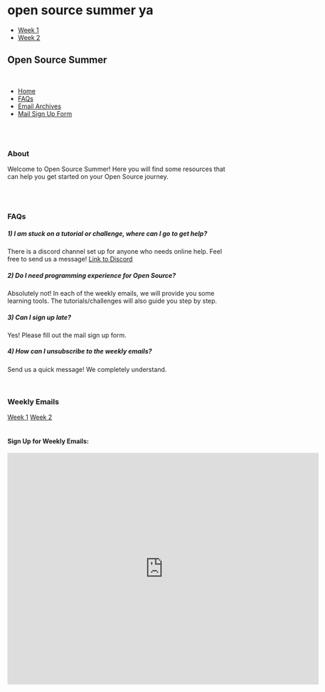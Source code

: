 # open source summer ya

- [Week 1](./emails/week1)
- [Week 2](./emails/week2)


<div class="container mt-3">
  <h2>Open Source Summer</h2>
  <br/>
  <ul class="nav nav-tabs">
    <li class="nav-item">
      <a class="nav-link active" href="#home">Home</a>
    </li>
    <li class="nav-item">
      <a class="nav-link" href="#FAQs">FAQs</a>
    </li>
    <li class="nav-item">
      <a class="nav-link" href="#archives">Email Archives</a>
    </li>
    <li class="nav-item">
      <a class="nav-link" href="#form">Mail Sign Up Form</a>
    </li>
  </ul>

  <div class="tab-content">
    <div id="home" class="container tab-pane active"><br/>
      <br />
      <h3>About</h3>
      <p>Welcome to Open Source Summer! Here you will find some resources that can help you get started on your Open Source journey. <br/>
      <br />
      <div class="links">
        <a href="https://www.facebook.com/groups/OpenSourceUCSD/?hc_location=group" target="_blank"><i class="fab fa-facebook"></i></a>
        <a href="https://github.com/os-ucsd" target="_blank"><i   class="fab fa-github"></i></a>
      </div>
      </p>
    </div>
    <div id="FAQs" class="container tab-pane fade"><br/>
      <h3>FAQs</h3>
      <h5>1) I am stuck on a tutorial or challenge, where can I go to get help?</h5>
      <p>There is a discord channel set up for anyone who needs online help. Feel free to send us a message!
        <a href="https://discord.gg/XMYGw5x." target="_blank">Link to Discord</a>
      </p>
      <h5>2) Do I need programming experience for Open Source?</h5>
      <p>Absolutely not! In each of the weekly emails, we will provide you some learning tools. The tutorials/challenges
        will also guide you step by step.
      </p>
      <h5>3) Can I sign up late?</h5>
      <p>Yes! Please fill out the mail sign up form.
      </p>
      <h5>4) How can I unsubscribe to the weekly emails?</h5>
      <p>Send us a quick message! We completely understand.
      </p>
    </div>
    <div id="archives" class="container tab-pane fade"><br/>
      <h3>Weekly Emails</h3>
      <a href="https://os-ucsd.github.io/OSS-Week1.html" target="_blank">Week 1</a>
      <a href="https://os-ucsd.github.io/OSS-Week2.html" target="_blank">Week 2</a>
    </div>
    <div id="form" class="container tab-pane fade"><br/>
      <h4>Sign Up for Weekly Emails:</h4>
      <iframe src="https://docs.google.com/forms/d/e/1FAIpQLSf1o1Jr8I1Gx-hQ50HTvI2BuyIjKpjl-AQdrqixPFXdlUb7LA/viewform?embedded=true" width="700" height="520" frameborder="0" marginheight="0" marginwidth="0">Loading...</iframe>
    </div>
  </div>
</div>
